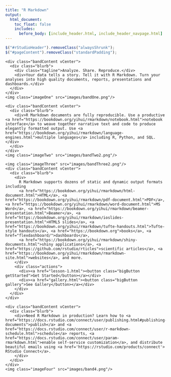 ```yaml
---
title: "R Markdown"
output:
  html_document:
    toc_float: false
    includes:
      before_body: [include_header.html, include_header_navpage.html]
---
```



```js
$("#rStudioHeader").removeClass("alwaysShrunk");
$("#pageContent").removeClass("standardPadding");
```


<!--html_preserve-->

<div id="homeContent">
  <div class="band full blue first rightText">
    <div class="bandContent vCenter">
      <div class="blurb">
        <div class="tagline">Analyze. Share. Reproduce.</div>
        <div>Your data tells a story. Tell it with R Markdown. Turn your analyses into high quality documents, reports, presentations and dashboards.</div>
      </div>
    </div>
    <img class="imageOne" src="images/bandOne.png"/>
  </div>

  <div class="band full gray1 second leftText">
    <div class="bandContent vCenter">
      <div class="blurb">
        <div>R Markdown documents are fully reproducible. Use a productive <a href="https://bookdown.org/yihui/rmarkdown/notebook.html">notebook interface</a> to weave together narrative text and code to produce elegantly formatted output. Use <a href="https://bookdown.org/yihui/rmarkdown/language-engines.html">multiple languages</a> including R, Python, and SQL.</div>
      </div>
    </div>
    <img class="imageTwo" src="images/bandTwo2.png"/>
  </div>

  <div class="band full third rightText">
    <img class="imageThree" src="images/bandThree2.png"/>
    <div class="bandContent vCenter">
      <div class="blurb">
        <div>
          R Markdown supports dozens of static and dynamic output formats including
          <a href="https://bookdown.org/yihui/rmarkdown/html-document.html">HTML</a>, <a href="https://bookdown.org/yihui/rmarkdown/pdf-document.html">PDF</a>, <a href="https://bookdown.org/yihui/rmarkdown/word-document.html">MS Word</a>, <a href="https://bookdown.org/yihui/rmarkdown/beamer-presentation.html">Beamer</a>, <a href="https://bookdown.org/yihui/rmarkdown/ioslides-presentation.html">HTML5 slides</a>, <a href="https://bookdown.org/yihui/rmarkdown/tufte-handouts.html">Tufte-style handouts</a>, <a href="https://bookdown.org">books</a>, <a href="flexdashboard/">dashboards</a>,
          <a href="https://bookdown.org/yihui/rmarkdown/shiny-documents.html">shiny applications</a>, <a href="https://github.com/rstudio/rticles">scientific articles</a>, <a href="https://bookdown.org/yihui/rmarkdown/rmarkdown-site.html">websites</a>, and more.
        </div>
        <div class="actions">
          <div><a href="lesson-1.html"><button class="bigButton getStarted">Get Started</button></a></div>
          <div><a href="gallery.html"><button class="bigButton gallery">See Gallery</button></a></div>
        </div>
      </div>
    </div>
  </div>
  <div class="band full gray2 fourth leftText">
    <div class="bandContent vCenter">
      <div class="blurb">
        <div>Need R Markdown in production? Learn how to <a href="https://docs.rstudio.com/connect/user/publishing.html#publishing-documents">publish</a> and <a href="https://docs.rstudio.com/connect/user/r-markdown-schedule.html">schedule</a> reports, <a href="https://docs.rstudio.com/connect/user/param-rmarkdown.html">enable self-service customization</a>, and distribute beautiful emails using <a href='https://rstudio.com/products/connect'> RStudio Connect</a>.
        </div>
      </div>
    </div>
    <img class="imageFour" src="images/band4.png"/>
  </div>
</div>

<!--/html_preserve-->
